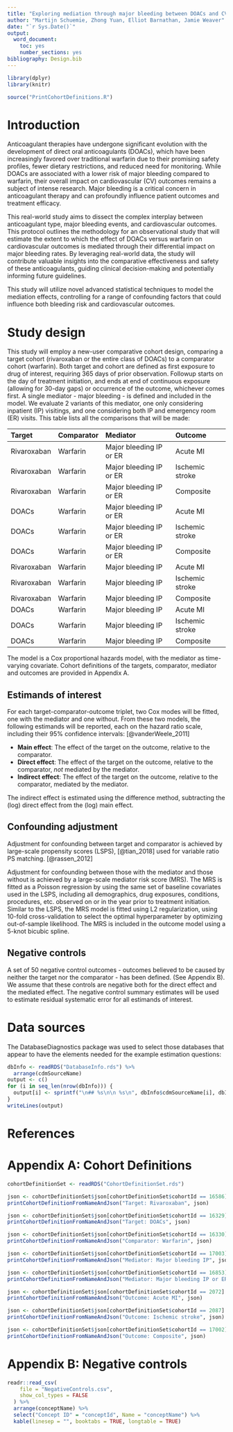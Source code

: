 ```yaml
---
title: "Exploring mediation through major bleeding between DOACs and CV events"
author: "Martijn Schuemie, Zhong Yuan, Elliot Barnathan, Jamie Weaver"
date: "`r Sys.Date()`"
output: 
  word_document: 
    toc: yes
    number_sections: yes
bibliography: Design.bib
---
```


```r
library(dplyr)
library(knitr)

source("PrintCohortDefinitions.R")

```

# Introduction

Anticoagulant therapies have undergone significant evolution with the development of direct oral anticoagulants (DOACs), which have been increasingly favored over traditional warfarin due to their promising safety profiles, fewer dietary restrictions, and reduced need for monitoring. While DOACs are associated with a lower risk of major bleeding compared to warfarin, their overall impact on cardiovascular (CV) outcomes remains a subject of intense research. Major bleeding is a critical concern in anticoagulant therapy and can profoundly influence patient outcomes and treatment efficacy. 

This real-world study aims to dissect the complex interplay between anticoagulant type, major bleeding events, and cardiovascular outcomes. This protocol outlines the methodology for an observational study that will estimate the extent to which the effect of DOACs versus warfarin on cardiovascular outcomes is mediated through their differential impact on major bleeding rates. By leveraging real-world data, the study will contribute valuable insights into the comparative effectiveness and safety of these anticoagulants, guiding clinical decision-making and potentially informing future guidelines.

This study will utilize novel advanced statistical techniques to model the mediation effects, controlling for a range of confounding factors that could influence both bleeding risk and cardiovascular outcomes.

# Study design

This study will employ a new-user comparative cohort design, comparing a target cohort (rivaroxaban or the entire class of DOACs) to a comparator cohort (warfarin). 
Both target and cohort are defined as first exposure to drug of interest, requiring 365 days of prior observation. 
Followup starts on the day of treatment initiation, and ends at end of continuous exposure (allowing for 30-day gaps) or occurrence of the outcome, whichever comes first. 
A single mediator - major bleeding - is defined and included in the model. We evaluate 2 variants of this mediator, one only considering inpatient (IP) visitings, and one considering both IP and emergency room (ER) visits. This table lists all the comparisons that will be made:

| Target      | Comparator | Mediator                | Outcome         |
|:------------|:-----------|:------------------------|:----------------|
| Rivaroxaban | Warfarin   | Major bleeding IP or ER | Acute MI        |
| Rivaroxaban | Warfarin   | Major bleeding IP or ER | Ischemic stroke |
| Rivaroxaban | Warfarin   | Major bleeding IP or ER | Composite       |
| DOACs       | Warfarin   | Major bleeding IP or ER | Acute MI        |
| DOACs       | Warfarin   | Major bleeding IP or ER | Ischemic stroke |
| DOACs       | Warfarin   | Major bleeding IP or ER | Composite       |
| Rivaroxaban | Warfarin   | Major bleeding IP       | Acute MI        |
| Rivaroxaban | Warfarin   | Major bleeding IP       | Ischemic stroke |
| Rivaroxaban | Warfarin   | Major bleeding IP       | Composite       |
| DOACs       | Warfarin   | Major bleeding IP       | Acute MI        |
| DOACs       | Warfarin   | Major bleeding IP       | Ischemic stroke |
| DOACs       | Warfarin   | Major bleeding IP       | Composite       |

The model is a Cox proportional hazards model, with the mediator as time-varying covariate. 
Cohort definitions of the targets, comparator, mediator and outcomes are provided in Appendix A. 

## Estimands of interest

For each target-comparator-outcome triplet, two Cox modes will be fitted, one with the mediator and one without. From these two models, the following estimands will be reported, each on the hazard ratio scale, including their 95% confidence intervals: [@vanderWeele_2011]

- **Main effect**: The effect of the target on the outcome, relative to the comparator.
- **Direct effect**: The effect of the target on the outcome, relative to the comparator, *not* mediated by the mediator.
- **Indirect effect**: The effect of the target on the outcome, relative to the comparator, mediated by the mediator.

The indirect effect is estimated using the difference method, subtracting the (log) direct effect from the (log) main effect.

## Confounding adjustment

Adjustment for confounding between target and comparator is achieved by large-scale propensity scores (LSPS), [@tian_2018] used for variable ratio PS matching. [@rassen_2012] 

Adjustment for confounding between those with the mediator and those without is achieved by a large-scale mediator risk score (MRS). 
The MRS is fitted as a Poisson regression by using the same set of baseline covariates used in the LSPS, including all demographics, drug exposures, conditions, procedures, etc. observed on or in the year prior to treatment initiation. 
Similar to the LSPS, the MRS model is fitted using L2 regularization, using 10-fold cross-validation to select the optimal hyperparameter by optimizing out-of-sample likelihood.
The MRS is included in the outcome model using a 5-knot bicubic spline.

## Negative controls

A set of 50 negative control outcomes - outcomes believed to be caused by neither the target nor the comparator - has been defined. (See Appendix B). We assume that these controls are negative both for the direct effect and the mediated effect.
The negative control summary estimates will be used to estimate residual systematic error for all estimands of interest.


# Data sources

The DatabaseDiagnostics package was used to select those databases that appear to have the elements needed for the example estimation questions:

```r
dbInfo <- readRDS("DatabaseInfo.rds") %>%
  arrange(cdmSourceName)
output <- c()
for (i in seq_len(nrow(dbInfo))) {
  output[i] <- sprintf("\n## %s\n\n %s\n", dbInfo$cdmSourceName[i], dbInfo$sourceDescription[i])
}
writeLines(output)
```

# References

<div id="refs"></div>

# Appendix A: Cohort Definitions

```r
cohortDefinitionSet <- readRDS("CohortDefinitionSet.rds")
```

```r
json <- cohortDefinitionSet$json[cohortDefinitionSet$cohortId == 16586]
printCohortDefinitionFromNameAndJson("Target: Rivaroxaban", json)
```

```r
json <- cohortDefinitionSet$json[cohortDefinitionSet$cohortId == 16329]
printCohortDefinitionFromNameAndJson("Target: DOACs", json)
```

```r
json <- cohortDefinitionSet$json[cohortDefinitionSet$cohortId == 16330]
printCohortDefinitionFromNameAndJson("Comparator: Warfarin", json)
```

```r
json <- cohortDefinitionSet$json[cohortDefinitionSet$cohortId == 17003]
printCohortDefinitionFromNameAndJson("Mediator: Major bleeding IP", json)
```

```r
json <- cohortDefinitionSet$json[cohortDefinitionSet$cohortId == 16853]
printCohortDefinitionFromNameAndJson("Mediator: Major bleeding IP or ER", json)
```

```r
json <- cohortDefinitionSet$json[cohortDefinitionSet$cohortId == 2072]
printCohortDefinitionFromNameAndJson("Outcome: Acute MI", json)
```

```r
json <- cohortDefinitionSet$json[cohortDefinitionSet$cohortId == 2087]
printCohortDefinitionFromNameAndJson("Outcome: Ischemic stroke", json)
```

```r
json <- cohortDefinitionSet$json[cohortDefinitionSet$cohortId == 17002]
printCohortDefinitionFromNameAndJson("Outcome: Composite", json)
```

# Appendix B: Negative controls
```r
readr::read_csv(
    file = "NegativeControls.csv",
    show_col_types = FALSE
  ) %>%
  arrange(conceptName) %>%
  select("Concept ID" = "conceptId", Name = "conceptName") %>%
  kable(linesep = "", booktabs = TRUE, longtable = TRUE)
```


